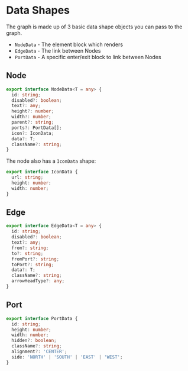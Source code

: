
<Meta title="Docs/Getting Started/Data Shapes" />

# Data Shapes
The graph is made up of 3 basic data shape objects you
can pass to the graph.

- `NodeData` - The element block which renders
- `EdgeData` - The link between Nodes
- `PortData` - A specific enter/exit block to link between Nodes

## Node
```ts
export interface NodeData<T = any> {
  id: string;
  disabled?: boolean;
  text?: any;
  height?: number;
  width?: number;
  parent?: string;
  ports?: PortData[];
  icon?: IconData;
  data?: T;
  className?: string;
}
```

The node also has a `IconData` shape:

```ts
export interface IconData {
  url: string;
  height: number;
  width: number;
}
```

## Edge
```ts
export interface EdgeData<T = any> {
  id: string;
  disabled?: boolean;
  text?: any;
  from?: string;
  to?: string;
  fromPort?: string;
  toPort?: string;
  data?: T;
  className?: string;
  arrowHeadType?: any;
}
```

## Port
```ts
export interface PortData {
  id: string;
  height: number;
  width: number;
  hidden?: boolean;
  className?: string;
  alignment?: 'CENTER';
  side: 'NORTH' | 'SOUTH' | 'EAST' | 'WEST';
}
```
